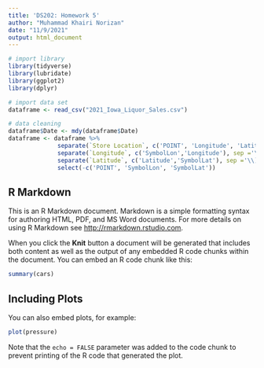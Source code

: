 ```yaml
---
title: 'DS202: Homework 5'
author: "Muhammad Khairi Norizan"
date: "11/9/2021"
output: html_document
---
```



```r
# import library 
library(tidyverse)
library(lubridate)
library(ggplot2)
library(dplyr)

# import data set
dataframe <- read_csv("2021_Iowa_Liquor_Sales.csv") 

# data cleaning
dataframe$Date <- mdy(dataframe$Date)
dataframe <- dataframe %>% 
              separate(`Store Location`, c('POINT', 'Longitude', 'Latitude'), " ", convert = TRUE) %>% 
              separate(`Longitude`, c('SymbolLon','Longitude'), sep ='\\(') %>% 
              separate(`Latitude`, c('Latitude','SymbolLat'), sep ='\\)') %>% 
              select(-c('POINT', 'SymbolLon', 'SymbolLat'))
```


## R Markdown

This is an R Markdown document. Markdown is a simple formatting syntax for authoring HTML, PDF, and MS Word documents. For more details on using R Markdown see <http://rmarkdown.rstudio.com>.

When you click the **Knit** button a document will be generated that includes both content as well as the output of any embedded R code chunks within the document. You can embed an R code chunk like this:

```r
summary(cars)
```

## Including Plots

You can also embed plots, for example:

```r
plot(pressure)
```

Note that the `echo = FALSE` parameter was added to the code chunk to prevent printing of the R code that generated the plot.

